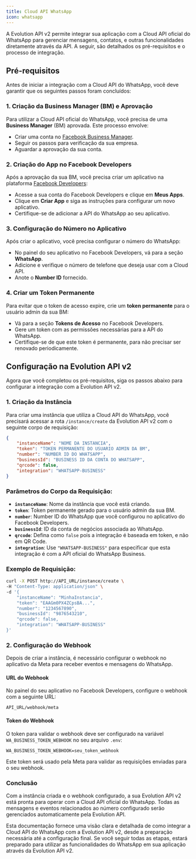 ```yaml
---
title: Cloud API WhatsApp
icon: whatsapp
---
```


A Evolution API v2 permite integrar sua aplicação com a Cloud API oficial do WhatsApp para gerenciar mensagens, contatos, e outras funcionalidades diretamente através da API. A seguir, são detalhados os pré-requisitos e o processo de integração.

## Pré-requisitos

Antes de iniciar a integração com a Cloud API do WhatsApp, você deve garantir que os seguintes passos foram concluídos:

### 1. Criação da Business Manager (BM) e Aprovação

Para utilizar a Cloud API oficial do WhatsApp, você precisa de uma **Business Manager** (BM) aprovada. Este processo envolve:

- Criar uma conta no [Facebook Business Manager](https://business.facebook.com/).
- Seguir os passos para verificação da sua empresa.
- Aguardar a aprovação da sua conta.

### 2. Criação do App no Facebook Developers

Após a aprovação da sua BM, você precisa criar um aplicativo na plataforma [Facebook Developers](https://developers.facebook.com/):

- Acesse a sua conta do Facebook Developers e clique em **Meus Apps**.
- Clique em **Criar App** e siga as instruções para configurar um novo aplicativo.
- Certifique-se de adicionar a API do WhatsApp ao seu aplicativo.

### 3. Configuração do Número no Aplicativo

Após criar o aplicativo, você precisa configurar o número do WhatsApp:

- No painel do seu aplicativo no Facebook Developers, vá para a seção **WhatsApp**.
- Adicione e verifique o número de telefone que deseja usar com a Cloud API.
- Anote o **Number ID** fornecido.

### 4. Criar um Token Permanente

Para evitar que o token de acesso expire, crie um **token permanente** para o usuário admin da sua BM:

- Vá para a seção **Tokens de Acesso** no Facebook Developers.
- Gere um token com as permissões necessárias para a API do WhatsApp.
- Certifique-se de que este token é permanente, para não precisar ser renovado periodicamente.

## Configuração na Evolution API v2

Agora que você completou os pré-requisitos, siga os passos abaixo para configurar a integração com a Evolution API v2.

### 1. Criação da Instância

Para criar uma instância que utiliza a Cloud API do WhatsApp, você precisará acessar a rota `/instance/create` da Evolution API v2 com o seguinte corpo de requisição:

```json
{
    "instanceName": "NOME DA INSTANCIA",
    "token": "TOKEN PERMANENTE DO USUARIO ADMIN DA BM",
    "number": "NUMBER ID DO WHATSAPP",
    "businessId": "BUSINESS ID DA CONTA DO WHATSAPP",
    "qrcode": false,
    "integration": "WHATSAPP-BUSINESS"
}
```

### Parâmetros do Corpo da Requisição:

- **`instanceName`**: Nome da instância que você está criando.
- **`token`**: Token permanente gerado para o usuário admin da sua BM.
- **`number`**: Number ID do WhatsApp que você configurou no aplicativo do Facebook Developers.
- **`businessId`**: ID da conta de negócios associada ao WhatsApp.
- **`qrcode`**: Defina como `false` pois a integração é baseada em token, e não em QR Code.
- **`integration`**: Use `"WHATSAPP-BUSINESS"` para especificar que esta integração é com a API oficial do WhatsApp Business.

### Exemplo de Requisição:

```bash
curl -X POST http://API_URL/instance/create \
-H "Content-Type: application/json" \
-d '{
    "instanceName": "MinhaInstancia",
    "token": "EAAGm0PX4ZCpsBA...",
    "number": "1234567890",
    "businessId": "9876543210",
    "qrcode": false,
    "integration": "WHATSAPP-BUSINESS"
}'
```

### 2. Configuração do Webhook

Depois de criar a instância, é necessário configurar o webhook no aplicativo da Meta para receber eventos e mensagens do WhatsApp.

#### URL do Webhook

No painel do seu aplicativo no Facebook Developers, configure o webhook com a seguinte URL:

```plaintext
API_URL/webhook/meta
```

#### Token do Webhook

O token para validar o webhook deve ser configurado na variável `WA_BUSINESS_TOKEN_WEBHOOK` no seu arquivo `.env`:

```plaintext
WA_BUSINESS_TOKEN_WEBHOOK=seu_token_webhook
```

Este token será usado pela Meta para validar as requisições enviadas para o seu webhook.

### Conclusão

Com a instância criada e o webhook configurado, a sua Evolution API v2 está pronta para operar com a Cloud API oficial do WhatsApp. Todas as mensagens e eventos relacionados ao número configurado serão gerenciados automaticamente pela Evolution API.

Esta documentação fornece uma visão clara e detalhada de como integrar a Cloud API do WhatsApp com a Evolution API v2, desde a preparação necessária até a configuração final. Se você seguir todas as etapas, estará preparado para utilizar as funcionalidades do WhatsApp em sua aplicação através da Evolution API v2.
